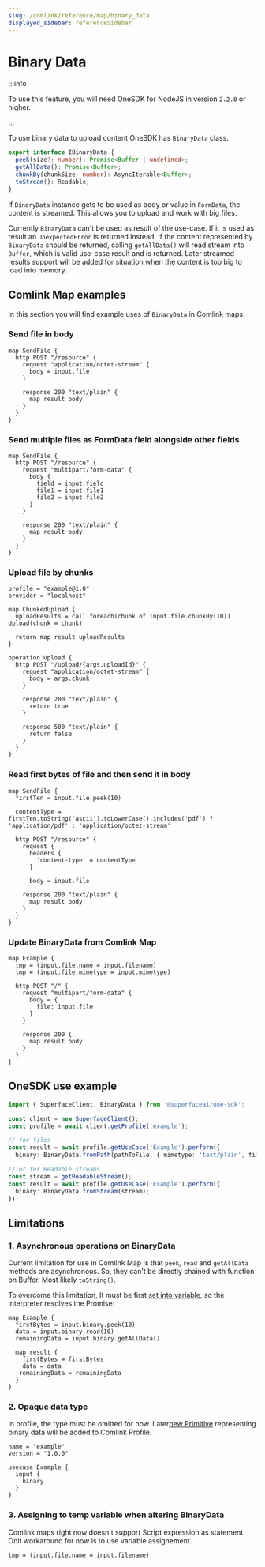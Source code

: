 ```yaml
---
slug: /comlink/reference/map/binary_data
displayed_sidebar: referenceSidebar
---
```


# Binary Data

:::info

To use this feature, you will need OneSDK for NodeJS in version `2.2.0` or higher.

:::

To use binary data to upload content OneSDK has `BinaryData` class.

```ts
export interface IBinaryData {
  peek(size?: number): Promise<Buffer | undefined>;
  getAllData(): Promise<Buffer>;
  chunkBy(chunkSize: number): AsyncIterable<Buffer>;
  toStream(): Readable;
}
```

If `BinaryData` instance gets to be used as body or value in `FormData`, the content is streamed. This allows you to upload and work with big files.

Currently `BinaryData` can't be used as result of the use-case. If it is used as result an `UnexpectedError` is returned instead. If the content represented by `BinaryData` should be returned, calling `getAllData()` will read stream into `Buffer`, which is valid use-case result and is returned. Later streamed results support will be added for situation when the content is too big to load into memory.

## Comlink Map examples

In this section you will find example uses of `BinaryData` in Comlink maps.

### Send file in body
```
map SendFile {
  http POST "/resource" {
    request "application/octet-stream" {
      body = input.file
    }

    response 200 "text/plain" {
      map result body
    }
  }
}
```

### Send multiple files as FormData field alongside other fields
```
map SendFile {
  http POST "/resource" {
    request "multipart/form-data" {
      body {
        field = input.field
        file1 = input.file1
        file2 = input.file2
      }
    }

    response 200 "text/plain" {
      map result body
    }
  }
}
```

### Upload file by chunks
```
profile = "example@1.0"
provider = "localhost"

map ChunkedUpload {
  uploadResults = call foreach(chunk of input.file.chunkBy(10)) Upload(chunk = chunk)

  return map result uploadResults
}

operation Upload {
  http POST "/upload/{args.uploadId}" {
    request "application/octet-stream" {
      body = args.chunk
    }

    response 200 "text/plain" {
      return true
    }

    response 500 "text/plain" {
      return false
    }
  }
}
```

### Read first bytes of file and then send it in body
```
map SendFile {
  firstTen = input.file.peek(10)

  contentType = firstTen.toString('ascii').toLowerCase().includes('pdf') ? 'application/pdf' : 'application/octet-stream'

  http POST "/resource" {
    request {
      headers {
        'content-type' = contentType
      }
      
      body = input.file

    response 200 "text/plain" {
      map result body
    }
  }
}
```

### Update BinaryData from Comlink Map
```
map Example {
  tmp = (input.file.name = input.filename)
  tmp = (input.file.mimetype = input.mimetype)
  
  http POST "/" {
    request "multipart/form-data" {
      body = {
        file: input.file
      }
    }
  
    response 200 {
      map result body
    }
  }
}
```

## OneSDK use example

```typescript
import { SuperfaceClient, BinaryData } from '@superfaceai/one-sdk';

const client = new SuperfaceClient();
const profile = await client.getProfile('example');

// for files
const result = await profile.getUseCase('Example').perform({
  binary: BinaryData.fromPath(pathToFile, { mimetype: 'text/plain', filename: 'example.txt' });

// or for Readable streams
const stream = getReadableStream();
const result = await profile.getUseCase('Example').perform({
  binary: BinaryData.fromStream(stream);
});
```

## Limitations

### 1. Asynchronous operations on BinaryData

Current limitation for use in Comlink Map is that `peek`, `read` and `getAllData` methods are asynchronous. So, they can't be directly chained with function on [Buffer](https://nodejs.org/dist/latest-v18.x/docs/api/buffer.html#class-buffer). Most likely `toString()`.

To overcome this limitation, It must be first [set into variable](https://spec.superface.dev/latest/map-spec.html#sec-Set-Variables), so the interpreter resolves the Promise:
```
map Example {
  firstBytes = input.binary.peek(10)
  data = input.binary.read(10)
  remainingData = input.binary.getAllData()

  map result {
    firstBytes = firstBytes
    data = data
   remainingData = remainingData
  }
}
```

### 2. Opaque data type

In profile, the type must be omitted for now. Later[new Primitive](https://spec.superface.dev/latest/profile-spec.html#sec-Primitive-types) representing binary data will be added to Comlink Profile.

```
name = "example"
version = "1.0.0"

usecase Example {
  input {
    binary
  }
}
```

### 3. Assigning to temp variable when altering BinaryData

Comlink maps right now doesn't support Script expression as statement. Onlt workaround for now is to use variable assignement.

```
tmp = (input.file.name = input.filename)
```
